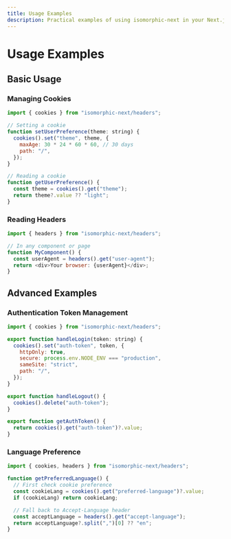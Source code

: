 ```yaml
---
title: Usage Examples
description: Practical examples of using isomorphic-next in your Next.js applications
---
```


# Usage Examples

## Basic Usage

### Managing Cookies

```javascript
import { cookies } from "isomorphic-next/headers";

// Setting a cookie
function setUserPreference(theme: string) {
  cookies().set("theme", theme, {
    maxAge: 30 * 24 * 60 * 60, // 30 days
    path: "/",
  });
}

// Reading a cookie
function getUserPreference() {
  const theme = cookies().get("theme");
  return theme?.value ?? "light";
}
```

### Reading Headers

```javascript
import { headers } from "isomorphic-next/headers";

// In any component or page
function MyComponent() {
  const userAgent = headers().get("user-agent");
  return <div>Your browser: {userAgent}</div>;
}
```

## Advanced Examples

### Authentication Token Management

```javascript
import { cookies } from "isomorphic-next/headers";

export function handleLogin(token: string) {
  cookies().set("auth-token", token, {
    httpOnly: true,
    secure: process.env.NODE_ENV === "production",
    sameSite: "strict",
    path: "/",
  });
}

export function handleLogout() {
  cookies().delete("auth-token");
}

export function getAuthToken() {
  return cookies().get("auth-token")?.value;
}
```

### Language Preference

```javascript
import { cookies, headers } from "isomorphic-next/headers";

function getPreferredLanguage() {
  // First check cookie preference
  const cookieLang = cookies().get("preferred-language")?.value;
  if (cookieLang) return cookieLang;

  // Fall back to Accept-Language header
  const acceptLanguage = headers().get("accept-language");
  return acceptLanguage?.split(",")[0] ?? "en";
}
```
